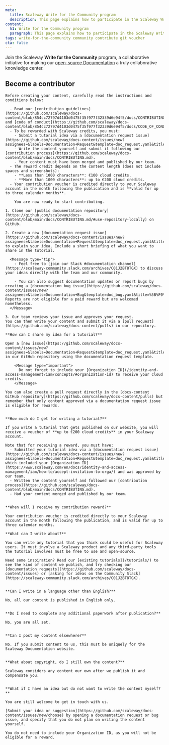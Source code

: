 ```yaml
---
meta:
  title: Scaleway Write for the Community program
  description: This page explains how to participate in the Scaleway Write for the Community program.
content:
  h1: Write for the Community program
  paragraph: This page explains how to participate in the Scaleway Write for the Community program.
tags: write-for-the-community community contribute git voucher
cta: false
---
```


Join the Scaleway **Write for the Community** program, a collaborative initiative for making our [open-source Documentation](https://github.com/scaleway/docs-content/) a truly collaborative knowledge center.

<Grid>
    <SummaryCard
        title="Become a recognized expert"
        icon="members"
        description="Share your knowledge and be featured on our Documentation."
    />
    <SummaryCard
        title="Be rewarded for your contribution"
        icon="auto-fix"
        description="Get up to €200 of cloud credit for each of your publications."
    />
</Grid>

## Become a contributor

<Tabs id="become-contributor">

  <TabsTab label="Before you start">

    Before creating your content, carefully read the instructions and conditions below:

      - Read our [contribution guidelines](https://github.com/scaleway/docs-content/blob/854cc72797d4103d0475f35f977f32339d6e94f5/docs/CONTRIBUTING.md) and [code of conduct](https://github.com/scaleway/docs-content/blob/854cc72797d4103d0475f35f977f32339d6e94f5/docs/CODE_OF_CONDUCT.md).
      - To be rewarded with Scaleway credits, you must:
        - Submit a tutorial idea via a [documentation request issue](https://github.com/scaleway/docs-content/issues/new?assignees=&labels=Documentation+Request&template=doc_request.yaml&title=%5B%F0%9F%91%A9%E2%80%8D%F0%9F%92%BB+Documentation+Request%5D%3A+).
        - Write the content yourself and submit it following our [contribution process](https://github.com/scaleway/docs-content/blob/main/docs/CONTRIBUTING.md).
        - Your content must have been merged and published by our team.
      - The reward credit depends on the content length (does not include spaces and screenshots):
        - **Less than 1000 characters**: €100 cloud credits.
        - **More than 1000 characters**: up to €200 cloud credits.
      - Your contribution voucher is credited directly to your Scaleway account in the month following the publication and is **valid for up to three calendar months**.
    
        You are now ready to start contributing.

  </TabsTab>

  <TabsTab label="How to contribute">

    1. Clone our [public documentation repository](https://github.com/scaleway/docs-content/blob/main/docs/CONTRIBUTING.md/#use-repository-locally) on GitHub.

    2. Create a new [documentation request issue](https://github.com/scaleway/docs-content/issues/new?assignees=&labels=Documentation+Request&template=doc_request.yaml&title=%5B%F0%9F%91%A9%E2%80%8D%F0%9F%92%BB+Documentation+Request%5D%3A+) to explain your idea. Include a short briefing of what you want to share in the tutorial.

      <Message type="tip">
        - Feel free to [join our Slack #documentation channel](https://scaleway-community.slack.com/archives/C01J2BT8TGX) to discuss your ideas directly with the team and our community.

        - You can also suggest documentation updates or report bugs by creating a [documentation bug issue](https://github.com/scaleway/docs-content/issues/new?assignees=&labels=Documentation+Bug&template=doc_bug.yaml&title=%5B%F0%9F%90%9E+Documentation+Bug%5D%3A+). Reports are not eligible for a paid reward but are welcomed nonetheless.
      </Message>

    3. Our team reviews your issue and approves your request.
    You can then write your content and submit it via a [pull request](https://github.com/scaleway/docs-content/pulls) in our repository.
  
  </TabsTab>

  <TabsTab label="FAQs">

    **How can I share my idea for a tutorial?**

    Open a [new issue](https://github.com/scaleway/docs-content/issues/new?assignees=&labels=Documentation+Request&template=doc_request.yaml&title=%5B%F0%9F%91%A9%E2%80%8D%F0%9F%92%BB+Documentation+Request%5D%3A+) in our GitHub repository using the documentation request template.

        <Message type="important">
          Do not forget to include your [Organization ID](/identity-and-access-management/iam/concepts/#organization-id) to receive your cloud credits.
        </Message>

    You can also create a pull request directly in the [docs-content GitHub repository](https://github.com/scaleway/docs-content/pulls) but remember that only content approved via a documentation request issue is eligible for rewards.


    **How much do I get for writing a tutorial?**

    If you write a tutorial that gets published on our website, you will receive a voucher of **up to €200 cloud credits** in your Scaleway account.

    Note that for receiving a reward, you must have:
      - Submitted your tutorial idea via a [documentation request issue](https://github.com/scaleway/docs-content/issues/new?assignees=&labels=Documentation+Request&template=doc_request.yaml&title=%5B%F0%9F%91%A9%E2%80%8D%F0%9F%92%BB+Documentation+Request%5D%3A+), which included your [Organization ID](https://www.scaleway.com/en/docs/identity-and-access-management/iam/how-to/accept-invitation-to-orga/) and was approved by our team.
      - Written the content yourself and followed our [contribution process](https://github.com/scaleway/docs-content/blob/main/docs/CONTRIBUTING.md).
      - Had your content merged and published by our team.
  

    **When will I receive my contribution reward?**
    
    Your contribution voucher is credited directly to your Scaleway account in the month following the publication, and is valid for up to three calendar months.

    **What can I write about?**

    You can write any tutorial that you think could be useful for Scaleway users. It must involve a Scaleway product and any third-party tools the tutorial involves must be free to use and open-source.
    
    Need some inspiration? Read our [existing tutorials](/tutorials/) to see the kind of content we publish, and try checking our [documentation requests](https://github.com/scaleway/docs-content/issues) or [asking for ideas on the Community Slack](https://scaleway-community.slack.com/archives/C01J2BT8TGX).

    
    **Can I write in a language other than English?**

    No, all our content is published in English only.

    
    **Do I need to complete any additional paperwork after publication?**

    No, you are all set.

    
    **Can I post my content elsewhere?**

    No. If you submit content to us, this must be uniquely for the Scaleway Documentation website.

    
    **What about copyright, do I still own the content?**

    Scaleway considers any content our own after we publish it and compensate you.

    
    **What if I have an idea but do not want to write the content myself?**

    You are still welcome to get in touch with us.
    
    [Submit your idea or suggestion](https://github.com/scaleway/docs-content/issues/new/choose) by opening a documentation request or bug issue, and specify that you do not plan on writing the content yourself.
    
    You do not need to include your Organization ID, as you will not be eligible for a reward.

  </TabsTab>

</Tabs>
